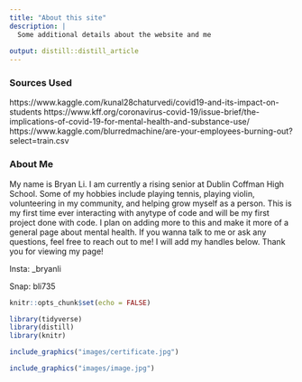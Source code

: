 ```yaml
---
title: "About this site"
description: |
  Some additional details about the website and me
  
output: distill::distill_article
---
```

### Sources Used
https://www.kaggle.com/kunal28chaturvedi/covid19-and-its-impact-on-students
https://www.kff.org/coronavirus-covid-19/issue-brief/the-implications-of-covid-19-for-mental-health-and-substance-use/
https://www.kaggle.com/blurredmachine/are-your-employees-burning-out?select=train.csv


### About Me
My name is Bryan Li. I am currently a rising senior at Dublin Coffman High School. Some of my hobbies include playing tennis, playing violin, volunteering in my community, and helping grow myself as a person. This is my first time ever interacting with anytype of code and will be my first project done with code. I plan on adding more to this and make it more of a general page about mental health. If you wanna talk to me or ask any questions, feel free to reach out to me! I will add my handles below. Thank you for viewing my page!


Insta: _bryanli

Snap: bli735




```r
knitr::opts_chunk$set(echo = FALSE)

library(tidyverse)
library(distill)
library(knitr)

```


```r
include_graphics("images/certificate.jpg")
```

```r
include_graphics("images/image.jpg")
```

